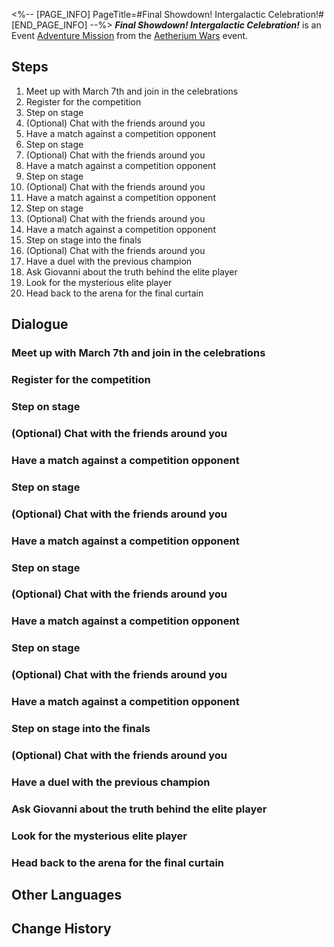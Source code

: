 <%-- [PAGE_INFO]
PageTitle=#Final Showdown! Intergalactic Celebration!#
[END_PAGE_INFO] --%>
{{Stub|Dialogue.}}
{{Mission Infobox
|id            = 8014106
|title         = 
|image         = {{subst:void|<!--$UPLOAD:<<SpriteOutput/Chronicle/8014106_f.png>-<Mission Final Showdown! Intergalactic Celebration! Stelle.png>-<Fate's Atlas Images>>-->}}{{subst:void|<!--$UPLOAD:<<SpriteOutput/Chronicle/8014106_m.png>-<Mission Final Showdown! Intergalactic Celebration! Caelus.png>-<Fate's Atlas Images>>-->}}
<gallery>
Mission Final Showdown! Intergalactic Celebration! Stelle.png|Stelle
Mission Final Showdown! Intergalactic Celebration! Caelus.png|Caelus
</gallery>
|type          = Adventure
|event_name    = Aetherium Wars
|chapter       = Interastral Tournament Festival
|requirements  = [[Adventure Mission]] ''[[Clash! Great Mine!]]'' completed
|summary       = The audience's enthusiasm reaches its peak &mdash; the sky resounds and the ground trembles. You step onto the stage, starting your ultimate battle for the championship.<br />After defeating all other opponents, you face off against the "mysterious player" at Everwinter Hill.<br />In the end, you emerge as the champion, conquering the game once and for all.
|characters    = (Warp Trotter/Trotter/Bubbles/Puffball/Ivory Menace/Chunky Chops/Turbo Trotter/Trotterlord); Asta; Audience; Bronya; Clara; Dunn; Eric; Gepard; Giovanni; Guinaifen; Harsh IPC Worker; Himeko; Hook; IPC Guard; Luka; March 7th; Natasha; Oleg; Pela; Seele; Serval; Silver Wolf; Svarog; Topaz; Trailblazer; Venue Broadcast; Vicious IPC Worker; Welt; Wilder
|startLocation = [[Jarilo-VI]] - [[Administrative District]]
|world         = Jarilo-VI
|area          = Administrative District
|prev          = Clash! Great Mine!
|next          = 
|rewards       = Trailblaze EXP*300; Stellar Jade*40; Traveler's Guide*9; Lost Crystal*6; Credit*60,000
}}
'''''Final Showdown! Intergalactic Celebration!''''' is an Event [[Adventure Mission]] from the [[Aetherium Wars]] event.

==Steps==
# Meet up with March 7th and join in the celebrations
# Register for the competition
# Step on stage
# (Optional) Chat with the friends around you
# Have a match against a competition opponent
# Step on stage
# (Optional) Chat with the friends around you
# Have a match against a competition opponent
# Step on stage
# (Optional) Chat with the friends around you
# Have a match against a competition opponent
# Step on stage
# (Optional) Chat with the friends around you
# Have a match against a competition opponent
# Step on stage into the finals
# (Optional) Chat with the friends around you
# Have a duel with the previous champion
# Ask Giovanni about the truth behind the elite player
# Look for the mysterious elite player
# Head back to the arena for the final curtain

<!--
==Gameplay Notes==

--><!--
==Trial Character==

-->
==Dialogue==
{{Stub Dialogue}}

===Meet up with March 7th and join in the celebrations{{subst:void|<!--801410601-->}}===
{{Mission Description|type=adventure|location=Administrative District|The day is finally upon you. The best players from across the stars have gathered in this one place. When the championship is good and done, people will only remember one thing &mdash; how you laid all your opposition low.}}
{{Dialogue Start}}
:{{tx}}
{{Dialogue End}}

===Register for the competition{{subst:void|<!--801410603-->}}===
{{Mission Description|type=adventure|location=Old Weapon Testing Ground|update|So, let them never forget the name (Trailblazer), and let the galaxy be shaken when your memory is invoked.}}
{{Dialogue Start}}
:{{tx}}
{{Dialogue End}}

===Step on stage{{subst:void|<!--801410604-->}}===
{{Mission Description|type=adventure|location=Old Weapon Testing Ground|update|With your chest surging and your footwork brisk, you and your foe begin a struggle for victory. Only the one who is powerful and fortunate may continue onward.}}
{{Dialogue Start}}
:{{tx}}
{{Dialogue End}}

===(Optional) Chat with the friends around you{{subst:void|<!--801410613-->}}===
{{Mission Description|type=adventure|location=Old Weapon Testing Ground|update|Faith and hope are more than sufficient materials to build a bridge toward eventual success. Before you rise to the arena, you still have time to draw strength from the support of your friends.}}
{{Dialogue Start}}
:{{tx}}
{{Dialogue End}}

===Have a match against a competition opponent{{subst:void|<!--801410611-->}}===
{{Mission Description|type=adventure|location=Old Weapon Testing Ground|update|Aside from you, this competition also has four other dark horse contenders with serious prowess. If you want to make a run for the championship, you need to take them out one by one first.}}
{{Dialogue Start}}
:{{tx}}
{{Dialogue End}}

===Step on stage{{subst:void|<!--801410614-->}}===
{{Mission Description|type=adventure|location=Old Weapon Testing Ground|update|With your chest surging and your footwork brisk, you and your foe begin a struggle for victory. Only the one who is powerful and fortunate may continue onward.}}
{{Dialogue Start}}
:{{tx}}
{{Dialogue End}}

===(Optional) Chat with the friends around you{{subst:void|<!--801410622-->}}===
{{Mission Description|type=adventure|location=Old Weapon Testing Ground|update|Faith and hope are more than sufficient materials to build a bridge toward eventual success. Before you rise to the arena, you still have time to draw strength from the support of your friends.}}
{{Dialogue Start}}
:{{tx}}
{{Dialogue End}}

===Have a match against a competition opponent{{subst:void|<!--801410620-->}}===
{{Mission Description|type=adventure|location=Old Weapon Testing Ground|update|Aside from you, this competition also has four other dark horse contenders with serious prowess. If you want to make a run for the championship, you need to take them out one by one first.}}
{{Dialogue Start}}
:{{tx}}
{{Dialogue End}}

===Step on stage{{subst:void|<!--801410623-->}}===
{{Mission Description|type=adventure|location=Old Weapon Testing Ground|update|With your chest surging and your footwork brisk, you and your foe begin a struggle for victory. Only the one who is powerful and fortunate may continue onward.}}
{{Dialogue Start}}
:{{tx}}
{{Dialogue End}}

===(Optional) Chat with the friends around you{{subst:void|<!--801410631-->}}===
{{Mission Description|type=adventure|location=Old Weapon Testing Ground|update|Faith and hope are more than sufficient materials to build a bridge toward eventual success. Before you rise to the arena, you still have time to draw strength from the support of your friends.}}
{{Dialogue Start}}
:{{tx}}
{{Dialogue End}}

===Have a match against a competition opponent{{subst:void|<!--801410629-->}}===
{{Mission Description|type=adventure|location=Old Weapon Testing Ground|update|Aside from you, this competition also has four other dark horse contenders with serious prowess. If you want to make a run for the championship, you need to take them out one by one first.}}
{{Dialogue Start}}
:{{tx}}
{{Dialogue End}}

===Step on stage{{subst:void|<!--801410632-->}}===
{{Mission Description|type=adventure|location=Old Weapon Testing Ground|update|With your chest surging and your footwork brisk, you and your foe begin a struggle for victory. Only the one who is powerful and fortunate may continue onward.}}
{{Dialogue Start}}
:{{tx}}
{{Dialogue End}}

===(Optional) Chat with the friends around you{{subst:void|<!--801410640-->}}===
{{Mission Description|type=adventure|location=Old Weapon Testing Ground|update|Faith and hope are more than sufficient materials to build a bridge toward eventual success. Before you rise to the arena, you still have time to draw strength from the support of your friends.}}
{{Dialogue Start}}
:{{tx}}
{{Dialogue End}}

===Have a match against a competition opponent{{subst:void|<!--801410638-->}}===
{{Mission Description|type=adventure|location=Old Weapon Testing Ground|update|Aside from you, this competition also has four other dark horse contenders with serious prowess. If you want to make a run for the championship, you need to take them out one by one first.}}
{{Dialogue Start}}
:{{tx}}
{{Dialogue End}}

===Step on stage into the finals{{subst:void|<!--801410641-->}}===
{{Mission Description|type=adventure|location=Old Weapon Testing Ground|update|The fervor of the audience has reached a fever pitch. The sky thunders akin to a drum, and so too does the land tremble in accordance. It is time for you to come forth and battle to become champion.}}
{{Dialogue Start}}
:{{tx}}
{{Dialogue End}}

===(Optional) Chat with the friends around you{{subst:void|<!--801410649-->}}===
{{Mission Description|type=adventure|location=Old Weapon Testing Ground|update|The fervor of the audience has reached a fever pitch.<br />Faith and hope are more than sufficient materials to build a bridge toward eventual success. Before you rise to the arena, you still have time to draw strength from the support of your friends.}}
{{Dialogue Start}}
:{{tx}}
{{Dialogue End}}

===Have a duel with the previous champion{{subst:void|<!--801410647-->}}===
{{Mission Description|type=adventure|location=Old Weapon Testing Ground|update|The fervor of the audience has reached a fever pitch. The sky thunders akin to a drum, and so too does the land tremble in accordance. It is time for you to come forth and battle to become champion.}}
{{Dialogue Start}}
:{{tx}}
{{Dialogue End}}

===Ask Giovanni about the truth behind the elite player{{subst:void|<!--801410652-->}}===
{{Mission Description|type=adventure|location=Corridor of Fading Echoes|update|Everwinter Hill. This is where the story will greet its end. Presently, it is also where you will lift the veil behind all that remains unexplained.}}
{{Dialogue Start}}
:{{tx}}
{{Dialogue End}}

===Look for the mysterious elite player{{subst:void|<!--801410658-->}}===
{{Mission Description|type=adventure|location=Everwinter Hill|update|This moment is fated to be a duel most unprecedented. You and the other player achieved twin ascents in sync, and the fire in your veins flows more than capable of igniting the cold winds carried upon these frosted plains. Even should someday your memories erode and succumb to vagueness, this scene will appear time and time again in your dreams, like a treasure encased eternally in the embrace of amber.<br />Let the games begin...}}
{{Dialogue Start}}
:{{tx}}
{{Dialogue End}}

===Head back to the arena for the final curtain{{subst:void|<!--801410655-->}}===
{{Mission Description|type=adventure|location=Old Weapon Testing Ground|update|You have conquered this game and become a true champion. This is the end of the duel.<br />Victory is yours. Now bask in the rousing cheers of the crowds.}}
{{Dialogue Start}}
:{{tx}}
{{Dialogue End}}

==Other Languages==
{{Other Languages
|en   = Final Showdown! Intergalactic Celebration!
|zhs  = 决胜！星际庆典
|zht  = 決勝！星際慶典
|ja   = 決勝！星間フェスティバル
|ko   = 결승! 스타피스 축제
|es   = ¡La final! ¡Celebración intergaláctica!
|fr   = Grand final intergalactique&nbsp;!
|ru   = Победа! Межзвёздный праздник!
|th   = ศึกประลองชัยงานฉลองแห่งดวงดาว
|vi   = Quyết Đấu! Lễ Hội Hành Tinh
|de   = Siegreich, interastrales Feiern!
|id   = Duel Penentuan! Perayaan Antarbintang!
|pt   = Batalha Final! Celebração Intergaláctica!
}}

==Change History==
{{Change History|1.4}}
